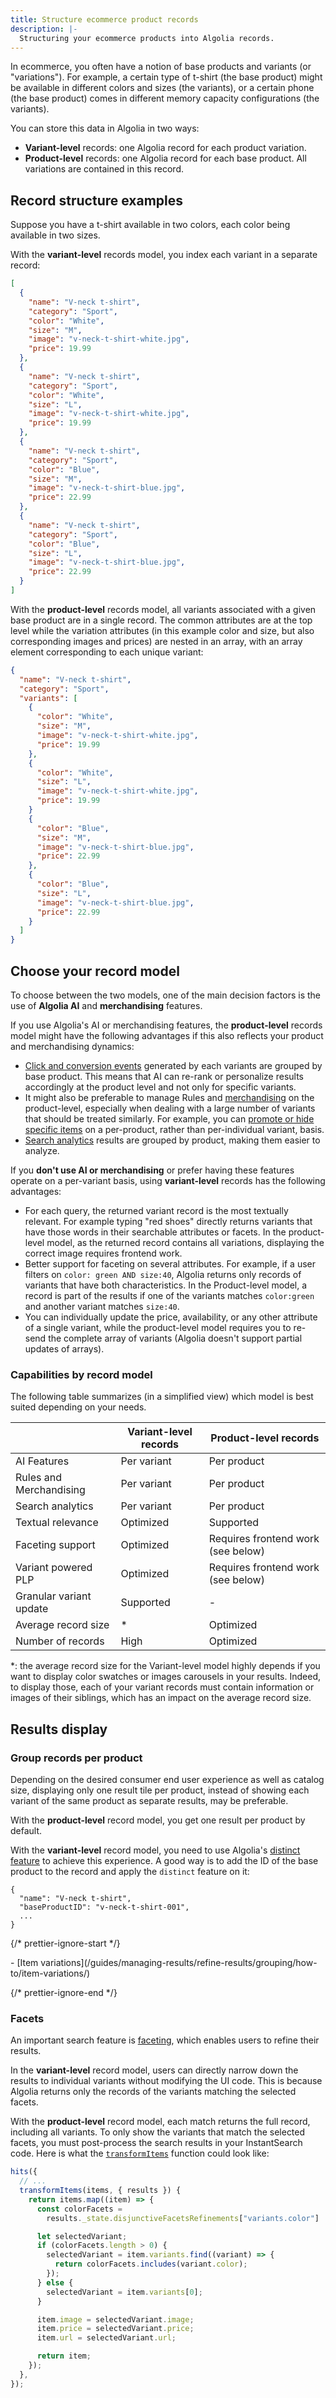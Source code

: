 ```yaml
---
title: Structure ecommerce product records
description: |-
  Structuring your ecommerce products into Algolia records.
---
```


In ecommerce, you often have a notion of base products and variants (or "variations").
For example, a certain type of t-shirt (the base product) might be available in different colors and sizes (the variants), or a certain phone (the base product) comes in different memory capacity configurations (the variants).

You can store this data in Algolia in two ways:

- **Variant-level** records: one Algolia record for each product variation.
- **Product-level** records: one Algolia record for each base product. All variations are contained in this record.

## Record structure examples

Suppose you have a t-shirt available in two colors, each color being available in two sizes.

With the **variant-level** records model, you index each variant in a separate record:

```json json
[
  {
    "name": "V-neck t-shirt",
    "category": "Sport",
    "color": "White",
    "size": "M",
    "image": "v-neck-t-shirt-white.jpg",
    "price": 19.99
  },
  {
    "name": "V-neck t-shirt",
    "category": "Sport",
    "color": "White",
    "size": "L",
    "image": "v-neck-t-shirt-white.jpg",
    "price": 19.99
  },
  {
    "name": "V-neck t-shirt",
    "category": "Sport",
    "color": "Blue",
    "size": "M",
    "image": "v-neck-t-shirt-blue.jpg",
    "price": 22.99
  },
  {
    "name": "V-neck t-shirt",
    "category": "Sport",
    "color": "Blue",
    "size": "L",
    "image": "v-neck-t-shirt-blue.jpg",
    "price": 22.99
  }
]
```

With the **product-level** records model, all variants associated with a given base product are in a single record.
The common attributes are at the top level while the variation attributes (in this example color and size, but also corresponding images and prices) are nested in an array, with an array element corresponding to each unique variant:

```json json
{
  "name": "V-neck t-shirt",
  "category": "Sport",
  "variants": [
    {
      "color": "White",
      "size": "M",
      "image": "v-neck-t-shirt-white.jpg",
      "price": 19.99
    },
    {
      "color": "White",
      "size": "L",
      "image": "v-neck-t-shirt-white.jpg",
      "price": 19.99
    }
    {
      "color": "Blue",
      "size": "M",
      "image": "v-neck-t-shirt-blue.jpg",
      "price": 22.99
    },
    {
      "color": "Blue",
      "size": "L",
      "image": "v-neck-t-shirt-blue.jpg",
      "price": 22.99
    }
  ]
}
```

## Choose your record model

To choose between the two models, one of the main decision factors is the use of **Algolia AI** and **merchandising** features.

If you use Algolia's AI or merchandising features, the **product-level** records model might have the following advantages if this also reflects your product and merchandising dynamics:

- [Click and conversion events](/guides/sending-events/getting-started/) generated by each variants are grouped by base product. This means that AI can re-rank or personalize results accordingly at the product level and not only for specific variants.
- It might also be preferable to manage Rules and [merchandising](/guides/managing-results/rules/merchandising-and-promoting/) on the product-level, especially when dealing with a large number of variants that should be treated similarly.
  For example, you can [promote or hide specific items](/guides/managing-results/rules/rules-overview/in-depth/implementing-rules/#promote-or-hide-specific-hits) on a per-product, rather than per-individual variant, basis.
- [Search analytics](/guides/search-analytics/overview/) results are grouped by product, making them easier to analyze.

If you **don't use AI or merchandising** or prefer having these features operate on a per-variant basis, using **variant-level** records has the following advantages:

- For each query, the returned variant record is the most textually relevant.
  For example typing "red shoes" directly returns variants that have those words in their searchable attributes or facets.
  In the product-level model, as the returned record contains all variations, displaying the correct image requires frontend work.
- Better support for faceting on several attributes. For example, if a user filters on `color: green AND size:40`, Algolia returns only records of variants that have both characteristics.
  In the Product-level model, a record is part of the results if one of the variants matches `color:green` and another variant matches `size:40`.
- You can individually update the price, availability, or any other attribute of a single variant, while the product-level model requires you to re-send the complete array of variants (Algolia doesn't support partial updates of arrays).

### Capabilities by record model

The following table summarizes (in a simplified view) which model is best suited depending on your needs.

|                         | Variant-level records | Product-level records              |
| ----------------------- | --------------------- | ---------------------------------- |
| AI Features             | Per variant           | Per product                        |
| Rules and Merchandising | Per variant           | Per product                        |
| Search analytics        | Per variant           | Per product                        |
| Textual relevance       | Optimized             | Supported                          |
| Faceting support        | Optimized             | Requires frontend work (see below) |
| Variant powered PLP     | Optimized             | Requires frontend work (see below) |
| Granular variant update | Supported             | -                                  |
| Average record size     | \*                    | Optimized                          |
| Number of records       | High                  | Optimized                          |

\*: the average record size for the Variant-level model highly depends if you want to display color swatches or images carousels in your results.
Indeed, to display those, each of your variant records must contain information or images of their siblings, which has an impact on the average record size.

## Results display

### Group records per product

Depending on the desired consumer end user experience as well as catalog size, displaying only one result tile per product, instead of showing each variant of the same product as separate results, may be preferable.

With the **product-level** record model, you get one result per product by default.

With the **variant-level** record model, you need to use Algolia's [distinct feature](/guides/managing-results/refine-results/grouping/) to achieve this experience.
A good way is to add the ID of the base product to the record and apply the `distinct` feature on it:

```jsonc jsonc
{
  "name": "V-neck t-shirt",
  "baseProductID": "v-neck-t-shirt-001",
  ...
}
```

{/* prettier-ignore-start */}

<Info>
  - [Item variations](/guides/managing-results/refine-results/grouping/how-to/item-variations/)
</Info>

{/* prettier-ignore-end */}

### Facets

An important search feature is [faceting](/guides/managing-results/refine-results/faceting/), which enables users to refine their results.

In the **variant-level** record model, users can directly narrow down the results to individual variants without modifying the UI code.
This is because Algolia returns only the records of the variants matching the selected facets.

With the **product-level** record model, each match returns the full record, including all variants.
To only show the variants that match the selected facets, you must post-process the search results in your InstantSearch code.
Here is what the [`transformItems`](https://www.algolia.com/doc/api-reference/widgets/hits/js/#widget-param-transformitems) function could look like:

```js js
hits({
  // ...
  transformItems(items, { results }) {
    return items.map((item) => {
      const colorFacets =
        results._state.disjunctiveFacetsRefinements["variants.color"] || [];

      let selectedVariant;
      if (colorFacets.length > 0) {
        selectedVariant = item.variants.find((variant) => {
          return colorFacets.includes(variant.color);
        });
      } else {
        selectedVariant = item.variants[0];
      }

      item.image = selectedVariant.image;
      item.price = selectedVariant.price;
      item.url = selectedVariant.url;

      return item;
    });
  },
});
```
